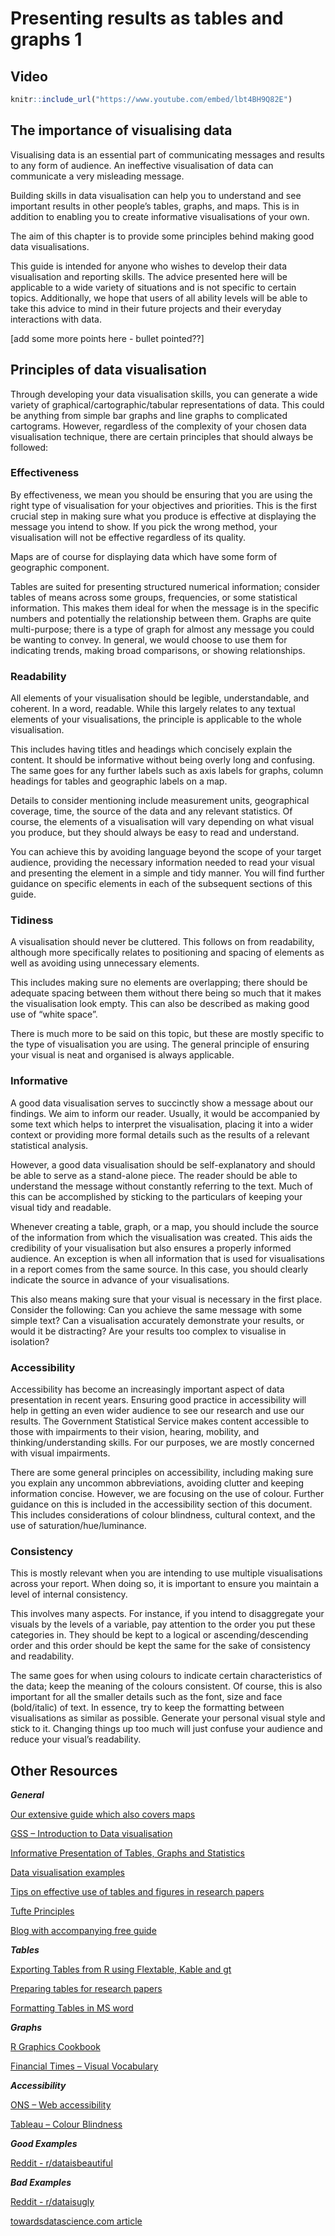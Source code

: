 # Presenting results as tables and graphs 1 {#tablegraph1}

## Video

```r
knitr::include_url("https://www.youtube.com/embed/lbt4BH9Q82E")
```

## The importance of visualising data

Visualising data is an essential part of communicating messages and results to any form of audience. An ineffective visualisation of data can communicate a very misleading message. 

Building skills in data visualisation can help you to understand and see important results in other people’s tables, graphs, and maps. This is in addition to enabling you to create informative visualisations of your own.

The aim of this chapter is to provide some principles behind making good data visualisations.

This guide is intended for anyone who wishes to develop their data visualisation and reporting skills. The advice presented here will be applicable to a wide variety of situations and is not specific to certain topics. Additionally, we hope that users of all ability levels will be able to take this advice to mind in their future projects and their everyday interactions with data.

[add some more points here - bullet pointed??]

## Principles of data visualisation

Through developing your data visualisation skills, you can generate a wide variety of graphical/cartographic/tabular representations of data. This could be anything from simple bar graphs and line graphs to complicated cartograms. However, regardless of the complexity of your chosen data visualisation technique, there are certain principles that should always be followed:

### Effectiveness

By effectiveness, we mean you should be ensuring that you are using the right type of visualisation for your objectives and priorities. This is the first crucial step in making sure what you produce is effective at displaying the message you intend to show. If you pick the wrong method, your visualisation will not be effective regardless of its quality. 

Maps are of course for displaying data which have some form of geographic component.

Tables are suited for presenting structured numerical information; consider tables of means across some groups, frequencies, or some statistical information. This makes them ideal for when the message is in the specific numbers and potentially the relationship between them. 
Graphs are quite multi-purpose; there is a type of graph for almost any message you could be wanting to convey. In general, we would choose to use them for indicating trends, making broad comparisons, or showing relationships. 

### Readability

All elements of your visualisation should be legible, understandable, and coherent. In a word, readable. While this largely relates to any textual elements of your visualisations, the principle is applicable to the whole visualisation.

This includes having titles and headings which concisely explain the content. It should be informative without being overly long and confusing. The same goes for any further labels such as axis labels for graphs, column headings for tables and geographic labels on a map.

Details to consider mentioning include measurement units, geographical coverage, time, the source of the data and any relevant statistics. 
Of course, the elements of a visualisation will vary depending on what visual you produce, but they should always be easy to read and understand.

You can achieve this by avoiding language beyond the scope of your target audience, providing the necessary information needed to read your visual and presenting the element in a simple and tidy manner. You will find further guidance on specific elements in each of the subsequent sections of this guide.

### Tidiness

A visualisation should never be cluttered. This follows on from readability, although more specifically relates to positioning and spacing of elements as well as avoiding using unnecessary elements. 

This includes making sure no elements are overlapping; there should be adequate spacing between them without there being so much that it makes the visualisation look empty. This can also be described as making good use of “white space”. 

There is much more to be said on this topic, but these are mostly specific to the type of visualisation you are using. The general principle of ensuring your visual is neat and organised is always applicable. 

### Informative

A good data visualisation serves to succinctly show a message about our findings. We aim to inform our reader. Usually, it would be accompanied by some text which helps to interpret the visualisation, placing it into a wider context or providing more formal details such as the results of a relevant statistical analysis.

However, a good data visualisation should be self-explanatory and should be able to serve as a stand-alone piece. The reader should be able to understand the message without constantly referring to the text. Much of this can be accomplished by sticking to the particulars of keeping your visual tidy and readable. 

Whenever creating a table, graph, or a map, you should include the source of the information from which the visualisation was created. This aids the credibility of your visualisation but also ensures a properly informed audience. An exception is when all information that is used for visualisations in a report comes from the same source. In this case, you should clearly indicate the source in advance of your visualisations.

This also means making sure that your visual is necessary in the first place. Consider the following: Can you achieve the same message with some simple text? Can a visualisation accurately demonstrate your results, or would it be distracting? Are your results too complex to visualise in isolation?

### Accessibility

Accessibility has become an increasingly important aspect of data presentation in recent years. Ensuring good practice in accessibility will help in getting an even wider audience to see our research and use our results. The Government Statistical Service makes content accessible to those with impairments to their vision, hearing, mobility, and thinking/understanding skills. For our purposes, we are mostly concerned with visual impairments. 

There are some general principles on accessibility, including making sure you explain any uncommon abbreviations, avoiding clutter and keeping information concise. However, we are focusing on the use of colour. Further guidance on this is included in the accessibility section of this document. This includes considerations of colour blindness, cultural context, and the use of saturation/hue/luminance. 

### Consistency

This is mostly relevant when you are intending to use multiple visualisations across your report. When doing so, it is important to ensure you maintain a level of internal consistency. 

This involves many aspects. For instance, if you intend to disaggregate your visuals by the levels of a variable, pay attention to the order you put these categories in. They should be kept to a logical or ascending/descending order and this order should be kept the same for the sake of consistency and readability. 

The same goes for when using colours to indicate certain characteristics of the data; keep the meaning of the colours consistent. 
Of course, this is also important for all the smaller details such as the font, size and face (bold/italic) of text. In essence, try to keep the formatting between visualisations as similar as possible. Generate your personal visual style and stick to it. Changing things up too much will just confuse your audience and reduce your visual’s readability. 

## Other Resources

***General***

[Our extensive guide which also covers maps]()

[GSS – Introduction to Data visualisation](https://gss.civilservice.gov.uk/policy-store/introduction-to-data-visualisation/#section-7)

[Informative Presentation of Tables, Graphs and Statistics](https://stats4sd.org/resources/412)

[Data visualisation examples](https://stats4sd.org/resources/59)

[Tips on effective use of tables and figures in research papers](https://www.editage.com/insights/tips-on-effective-use-of-tables-and-figures-in-research-papers)

[Tufte Principles](https://sites.google.com/site/tufteondesign/home/six-fundamental-principles-of-design)

[Blog with accompanying free guide](https://blog.hubspot.com/marketing/great-data-visualization-examples)

***Tables***

[Exporting Tables from R using Flextable, Kable and gt](https://stats4sd.org/resources/506)

[Preparing tables for research papers](https://www.manuscriptedit.com/scholar-hangout/preparing-tables-research-papers/)

[Formatting Tables in MS word](http://www.docs.is.ed.ac.uk/skills/documents/3575/3575.pdf)

***Graphs***

[R Graphics Cookbook](https://r-graphics.org/)

[Financial Times – Visual Vocabulary](https://github.com/ft-interactive/chart-doctor/blob/master/visual-vocabulary/Visual-vocabulary.pdf)

***Accessibility***

[ONS – Web accessibility](https://style.ons.gov.uk/writing-for-the-web/web-accessibility/introduction-3/)

[Tableau – Colour Blindness](https://www.tableau.com/about/blog/2016/4/examining-data-viz-rules-dont-use-red-green-together-53463)

***Good Examples***

[Reddit - r/dataisbeautiful](https://www.reddit.com/r/dataisbeautiful/)

***Bad Examples***

[Reddit - r/dataisugly](https://www.reddit.com/r/dataisugly/)

[towardsdatascience.com article](https://towardsdatascience.com/why-is-this-chart-bad-5f16da298afa)
